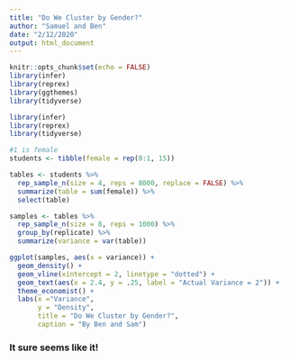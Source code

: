 ```yaml
---
title: "Do We Cluster by Gender?"
author: "Samuel and Ben"
date: "2/12/2020"
output: html_document
---
```


```r
knitr::opts_chunk$set(echo = FALSE)
library(infer)
library(reprex)
library(ggthemes)
library(tidyverse)
```

```r
library(infer)
library(reprex)
library(tidyverse)

#1 is female 
students <- tibble(female = rep(0:1, 15))

tables <- students %>% 
  rep_sample_n(size = 4, reps = 8000, replace = FALSE) %>% 
  summarize(table = sum(female)) %>% 
  select(table)

samples <- tables %>% 
  rep_sample_n(size = 8, reps = 1000) %>% 
  group_by(replicate) %>% 
  summarize(variance = var(table))

```

```r
ggplot(samples, aes(x = variance)) + 
  geom_density() + 
  geom_vline(xintercept = 2, linetype = "dotted") + 
  geom_text(aes(x = 2.4, y = .25, label = "Actual Variance = 2")) + 
  theme_economist() +
  labs(x ="Variance",
       y = "Density",
       title = "Do We Cluster by Gender?",
       caption = "By Ben and Sam")
```


### It sure seems like it!
